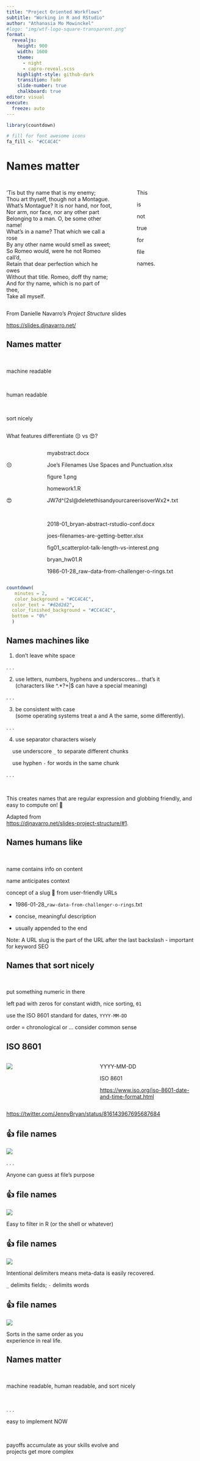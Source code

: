 ```yaml
---
title: "Project Oriented Workflows"
subtitle: "Working in R and RStudio"
author: "Athanasia Mo Mowinckel"
#logo: "img/wtf-logo-square-transparent.png"
format: 
  revealjs: 
    height: 900
    width: 1600
    theme: 
      - night
      - capro-reveal.scss
    highlight-style: github-dark
    transition: fade
    slide-number: true
    chalkboard: true
editor: visual
execute:
  freeze: auto
---
```



```r
library(countdown)
```

```r
# fill for font awesome icons
fa_fill <- "#CC4C4C"
```

# Names matter

##  {background-image="img/deep_thoughts.PNG"}

## 

::: {.columns .v-center-container}
::: {.column .small .hand width="60%"}
'Tis but thy name that is my enemy;<br> Thou art thyself, though not a Montague.<br> What's Montague? It is nor hand, nor foot,<br> Nor arm, nor face, nor any other part<br> Belonging to a man. O, be some other name!<br> [What's in a name? That which we call a rose]{.important}<br> [By any other name would smell as sweet;]{.important}<br> So Romeo would, were he not Romeo call'd,<br> Retain that dear perfection which he owes<br> Without that title. Romeo, doff thy name;<br> And for thy name, which is no part of thee,<br> Take all myself.
:::

::: {.column width="5%"}
:::

::: {.column .fragment .center-x width="35%"}
This

is

[not]{.important}

[true]{.important}

for

file

names.
:::
:::

::: footer
From Danielle Navarro's *Project Structure* slides

<https://slides.djnavarro.net/>
:::

## Names matter

<br>

machine readable

<br>

human readable

<br>

sort nicely

## 

::: question
What features differentiate 😔 vs 😍?
:::

::: columns
::: {.column width="10%"}
<br>

::: r-fit-text
😔
:::

<br>

<br>

::: r-fit-text
😍
:::
:::

::: {.column width="4%"}
:::

::: {.column .small width="86%"}
myabstract.docx

Joe's Filenames Use Spaces and Punctuation.xlsx

figure 1.png

homework1.R

JW7d\^(2sl\@deletethisandyourcareerisoverWx2\*.txt

<br>

2018-01_bryan-abstract-rstudio-conf.docx

joes-filenames-are-getting-better.xlsx

fig01_scatterplot-talk-length-vs-interest.png

bryan_hw01.R

1986-01-28_raw-data-from-challenger-o-rings.txt
:::
:::

```r
countdown(
   minutes = 2,
   color_background = "#CC4C4C",
  color_text = "#d2d2d2",
  color_finished_background = "#CC4C4C",
  bottom = "0%"
  )
```

## Names machines like {.smaller}

1.  don't leave white space

. . .

2.  use letters, numbers, hyphens and underscores... that's it <br> (characters like \^.\*?+\|\$ can have a special meaning)

. . .

3.  be consistent with case <br> (some operating systems treat a and A the same, some differently).

. . .

4.  use separator characters wisely

    use underscore `_` to separate different chunks

    use hyphen `-` for words in the same chunk

. . .

<br>

This creates names that are regular expression and globbing friendly, and easy to compute on! 🎉

::: footer
Adapted from <br> <https://djnavarro.net/slides-project-structure/#1>.
:::

## Names humans like

<br>

name contains info on content

name anticipates context

concept of a slug 🐌 from user-friendly URLs

-   1986-01-28\_`raw-data-from-challenger-o-rings`.txt

-   concise, meaningful description

-   usually appended to the end

::: notes
Note: A URL slug is the part of the URL after the last backslash - important for keyword SEO
:::

## Names that sort nicely

<br>

put something numeric in there

left pad with zeros for constant width, nice sorting, `01`

use the ISO 8601 standard for dates, `YYYY-MM-DD`

order = chronological or ... consider common sense

## ISO 8601

::: {.columns .v-center-container}
::: {.column width="40%"}
![](img/jenny-chicken-broth.PNG)
:::

::: {.column width="4%"}
:::

::: {.column width="56%"}
::: r-fit-text
YYYY-MM-DD

ISO 8601
:::

<https://www.iso.org/iso-8601-date-and-time-format.html>
:::
:::

::: footer
<https://twitter.com/JennyBryan/status/816143967695687684>
:::

## 👍 file names {.center-x}

![](img/file-names-01.png)

. . .

Anyone can guess at file's purpose

## 👍 file names {.center-x}

![](img/file-names-02.png)

Easy to filter in R (or the shell or whatever)

## 👍 file names {.center-x}

![](img/file-names-03.png)

Intentional delimiters means meta-data is easily recovered.

`_` delimits fields; `-` delimits words

## 👍 file names {.center-x}

![](img/file-names-04.png)

Sorts in the same order as you <br> experience in real life.

## Names matter

<br>

machine readable, human readable, and sort nicely

<br>

. . .

easy to implement NOW

<br>

payoffs accumulate as your skills evolve and <br> projects get more complex
